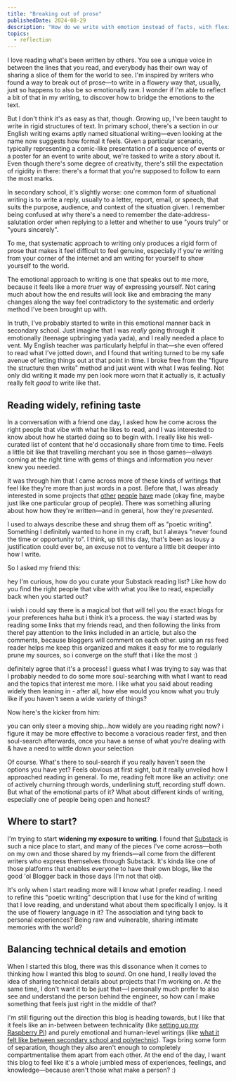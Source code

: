```yaml
---
title: "Breaking out of prose"
publishedDate: 2024-08-29
description: "How do we write with emotion instead of facts, with flexibility instead of structure, especially through an environment that raises and champions rigid prose?"
topics:
  - reflection
---
```


I love reading what's been written by others. You see a unique voice in between the lines that you read, and everybody has their own way of sharing a slice of them for the world to see. I'm inspired by writers who found a way to break out of prose—to write in a flowery way that, usually, just so happens to also be so emotionally raw. I wonder if I'm able to reflect a bit of that in my writing, to discover how to bridge the emotions to the text.

But I don't think it's as easy as that, though. Growing up, I've been taught to write in rigid structures of text. In primary school, there's a section in our English writing exams aptly named situational writing—even looking at the name now suggests how formal it feels. Given a particular scenario, typically representing a comic-like presentation of a sequence of events or a poster for an event to write about, we're tasked to write a story about it. Even though there's some degree of creativity, there's still the expectation of rigidity in there: there's a format that you're supposed to follow to earn the most marks.

In secondary school, it's slightly worse: one common form of situational writing is to write a reply, usually to a letter, report, email, or speech, that suits the purpose, audience, and context of the situation given. I remember being confused at why there's a need to remember the date-address-salutation order when replying to a letter and whether to use "yours truly" or "yours sincerely".

To me, that systematic approach to writing only produces a rigid form of prose that makes it feel difficult to feel genuine, especially if you're writing from your corner of the internet and am writing for yourself to show yourself to the world.

The emotional approach to writing is one that speaks out to me more, because it feels like a more *true*r way of expressing yourself. Not caring much about how the end results will look like and embracing the many changes along the way feel contradictory to the systematic and orderly method I've been brought up with.

In truth, I've probably started to write in this emotional manner back in secondary school. Just imagine that I was _really_ going through it emotionally (teenage upbringing yada yada), and I really needed a place to vent. My English teacher was particularly helpful in that—she even offered to read what I've jotted down, and I found that writing turned to be my safe avenue of letting things out at that point in time. I broke free from the "figure the structure then write" method and just went with what I was feeling. Not only did writing it made my pen look more worn that it actually is, it actually really felt _good_ to write like that.

## Reading widely, refining taste

In a conversation with a friend one day, I asked how he come across the right people that vibe with what he likes to read, and I was interested to know about how he started doing so to begin with. I really like his well-curated list of content that he'd occasionally share from time to time. Feels a little bit like that travelling merchant you see in those games—always coming at the right time with gems of things and information you never knew you needed.

It was through him that I came across more of these kinds of writings that feel like they're more than just words in a post. Before that, I was already interested in some projects that [other](https://we-b.site/) [people](https://pluriverse.world/) [have](https://verses.xyz/) made (okay fine, maybe just like one particular group of people). There was something alluring about how how they're written—and in general, how they're _presented_.

I used to always describe these and shrug them off as "poetic writing". Something I definitely wanted to hone in my craft, but I always "never found the time or opportunity to". I think, up till this day, that's been as lousy a justification could ever be, an excuse not to venture a little bit deeper into how I write.


<Conversation>
  <p>So I asked my friend this:</p>

  <ConversationMessage fromSelf={true}>hey I'm curious, how do you curate your Substack reading list? Like how do you find the right people that vibe with what you like to read, especially back when you started out?</ConversationMessage>

  <ConversationMessage>i wish i could say there is a magical bot that will tell you the exact blogs for your preferences haha but i think it’s a process. the way i started was by reading some links that my friends read, and then following the links from there! pay attention to the links included in an article, but also the comments, because bloggers will comment on each other. using an rss feed reader helps me keep this organized and makes it easy for me to regularly prune my sources, so i converge on the stuff that i like the most :)</ConversationMessage>

  <ConversationMessage fromSelf={true}>definitely agree that it's a process! I guess what I was trying to say was that I probably needed to do some more soul-searching with what I want to read and the topics that interest me more. I like what you said about reading widely then leaning in - after all, how else would you know what you truly like if you haven't seen a wide variety of things?</ConversationMessage>

  <p>Now here's the kicker from him:</p>

  <ConversationMessage>you can only steer a moving ship...how widely are you reading right now? i figure it may be more effective to become a voracious reader first, and then soul-search afterwards, once you have a sense of what you're dealing with & have a need to wittle down your selection</ConversationMessage>
</Conversation>

Of course. What's there to soul-search if you really haven't seen the options you have yet? Feels obvious at first sight, but it really unveiled how I approached reading in general. To me, reading felt more like an activity: one of actively churning through words, underlining stuff, recording stuff down. But what of the emotional parts of it? What about different kinds of writing, especially one of people being open and honest?

## Where to start?

I'm trying to start **widening my exposure to writing**. I found that [Substack](https://substack.com) is such a nice place to start, and many of the pieces I've come across—both on my own and those shared by my friends—all come from the different writers who express themselves through Substack. It's kinda like one of those platforms that enables everyone to have their own blogs, like the good 'ol Blogger back in those days (I'm not that old).

It's only when I start reading more will I know what I prefer reading. I need to refine this "poetic writing" description that I use for the kind of writing that I love reading, and understand what about them specifically I enjoy. Is it the use of flowery language in it? The association and tying back to personal experiences? Being raw and vulnerable, sharing intimate memories with the world?

## Balancing technical details and emotion

When I started this blog, there was this dissonance when it comes to thinking how I wanted this blog to _sound_. On one hand, I really loved the idea of sharing technical details about projects that I'm working on. At the same time, I don't want it to be just that—I personally much prefer to also see and understand the person behind the engineer, so how can I make something that feels just right in the middle of that?

I'm still figuring out the direction this blog is heading towards, but I like that it feels like an in-between between technicality (like [setting up my Raspberry Pi](/posts/a-long-journey-to-setting-up-raspberry-pi)) and purely emotional and human-level writings (like [what it felt like between secondary school and polytechnic](/posts/reflections-from-a-liminal-space)). Tags bring some form of separation, though they also aren't enough to completely compartmentalise them apart from each other. At the end of the day, I want this blog to feel like it's a whole jumbled mess of experiences, feelings, and knowledge—because aren't those what make a person? :)

